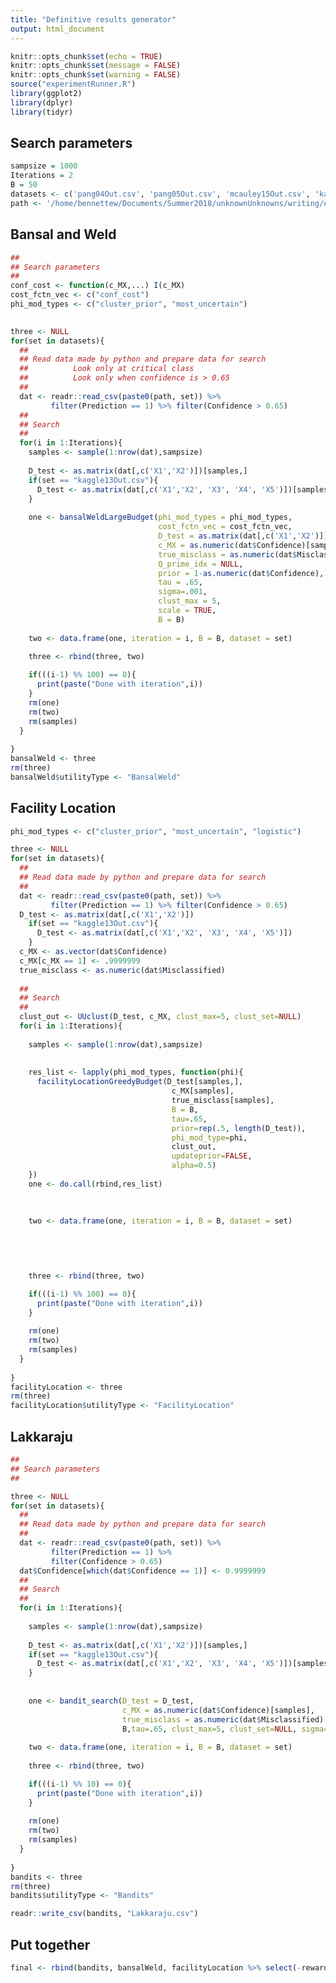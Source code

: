 ```yaml
---
title: "Definitive results generator"
output: html_document
---
```


```r
knitr::opts_chunk$set(echo = TRUE)
knitr::opts_chunk$set(message = FALSE)
knitr::opts_chunk$set(warning = FALSE)
source("experimentRunner.R")
library(ggplot2)
library(dplyr)
library(tidyr)
```


## Search parameters

```r
sampsize = 1000
Iterations = 2
B = 50
datasets <- c('pang04Out.csv', 'pang05Out.csv', 'mcauley15Out.csv', 'kaggle13Out.csv')
path <- '/home/bennettew/Documents/Summer2018/unknownUnknowns/writing/experimentsAndPlots/inputFiles/'
```


## Bansal and Weld

```r
##
## Search parameters
##
conf_cost <- function(c_MX,...) I(c_MX)                                    ## Cost as defined in Bansal and Weld
cost_fctn_vec <- c("conf_cost")       
phi_mod_types <- c("cluster_prior", "most_uncertain")                      ## Run for cluster_prior phi estimation, and most_uncertain
                                      

three <- NULL
for(set in datasets){
  ##
  ## Read data made by python and prepare data for search
  ##          Look only at critical class
  ##          Look only when confidence is > 0.65
  ##
  dat <- readr::read_csv(paste0(path, set)) %>%  
         filter(Prediction == 1) %>% filter(Confidence > 0.65)
  ##
  ## Search
  ##
  for(i in 1:Iterations){ 
    samples <- sample(1:nrow(dat),sampsize)
    
    D_test <- as.matrix(dat[,c('X1','X2')])[samples,]
    if(set == "kaggle13Out.csv"){
      D_test <- as.matrix(dat[,c('X1','X2', 'X3', 'X4', 'X5')])[samples,]  
    }
    
    one <- bansalWeldLargeBudget(phi_mod_types = phi_mod_types,
                                 cost_fctn_vec = cost_fctn_vec,
                                 D_test = as.matrix(dat[,c('X1','X2')])[samples,],
                                 c_MX = as.numeric(dat$Confidence)[samples], 
                                 true_misclass = as.numeric(dat$Misclassified)[samples],
                                 Q_prime_idx = NULL,
                                 prior = 1-as.numeric(dat$Confidence),
                                 tau = .65,
                                 sigma=.001,
                                 clust_max = 5,
                                 scale = TRUE,
                                 B = B)
  
    two <- data.frame(one, iteration = i, B = B, dataset = set)
    
    three <- rbind(three, two)

    if(((i-1) %% 100) == 0){
      print(paste("Done with iteration",i))
    }
    rm(one)
    rm(two)
    rm(samples)
  } 
  
}
bansalWeld <- three
rm(three)
bansalWeld$utilityType <- "BansalWeld"


```


## Facility Location

```r
phi_mod_types <- c("cluster_prior", "most_uncertain", "logistic")

three <- NULL
for(set in datasets){
  ##
  ## Read data made by python and prepare data for search
  ##
  dat <- readr::read_csv(paste0(path, set)) %>%  
         filter(Prediction == 1) %>% filter(Confidence > 0.65) 
  D_test <- as.matrix(dat[,c('X1','X2')])
    if(set == "kaggle13Out.csv"){
      D_test <- as.matrix(dat[,c('X1','X2', 'X3', 'X4', 'X5')])
    }
  c_MX <- as.vector(dat$Confidence)
  c_MX[c_MX == 1] <- .9999999
  true_misclass <- as.numeric(dat$Misclassified)
  
  ##
  ## Search
  ##
  clust_out <- UUclust(D_test, c_MX, clust_max=5, clust_set=NULL)
  for(i in 1:Iterations){ 
  
    samples <- sample(1:nrow(dat),sampsize)
    
    
    res_list <- lapply(phi_mod_types, function(phi){
      facilityLocationGreedyBudget(D_test[samples,],
                                    c_MX[samples],
                                    true_misclass[samples],
                                    B = B,
                                    tau=.65,
                                    prior=rep(.5, length(D_test)), 
                                    phi_mod_type=phi,
                                    clust_out, 
                                    updateprior=FALSE,
                                    alpha=0.5)
    })
    one <- do.call(rbind,res_list)
    

  
    two <- data.frame(one, iteration = i, B = B, dataset = set)
    
    
  
  

    three <- rbind(three, two)

    if(((i-1) %% 100) == 0){
      print(paste("Done with iteration",i))
    }
 
    rm(one)
    rm(two)
    rm(samples)
  } 
  
}
facilityLocation <- three
rm(three)
facilityLocation$utilityType <- "FacilityLocation"

```



## Lakkaraju

```r
##
## Search parameters
##

three <- NULL
for(set in datasets){
  ##
  ## Read data made by python and prepare data for search
  ##
  dat <- readr::read_csv(paste0(path, set)) %>%  
         filter(Prediction == 1) %>% 
         filter(Confidence > 0.65)
  dat$Confidence[which(dat$Confidence == 1)] <- 0.9999999
  ##
  ## Search
  ##
  for(i in 1:Iterations){ 
  
    samples <- sample(1:nrow(dat),sampsize)
    
    D_test <- as.matrix(dat[,c('X1','X2')])[samples,]
    if(set == "kaggle13Out.csv"){
      D_test <- as.matrix(dat[,c('X1','X2', 'X3', 'X4', 'X5')])[samples,]  
    }
    
    
    one <- bandit_search(D_test = D_test,
                         c_MX = as.numeric(dat$Confidence)[samples],
                         true_misclass = as.numeric(dat$Misclassified)[samples], 
                         B,tau=.65, clust_max=5, clust_set=NULL, sigma=.001, scale=TRUE)
  
    two <- data.frame(one, iteration = i, B = B, dataset = set)
    
    three <- rbind(three, two)

    if(((i-1) %% 10) == 0){
      print(paste("Done with iteration",i))
    }
 
    rm(one)
    rm(two)
    rm(samples)
  } 
  
}
bandits <- three
rm(three)
bandits$utilityType <- "Bandits"

readr::write_csv(bandits, "Lakkaraju.csv")
```


## Put together

```r

final <- rbind(bandits, bansalWeld, facilityLocation %>% select(-reward, -sum_min_dist))

```
